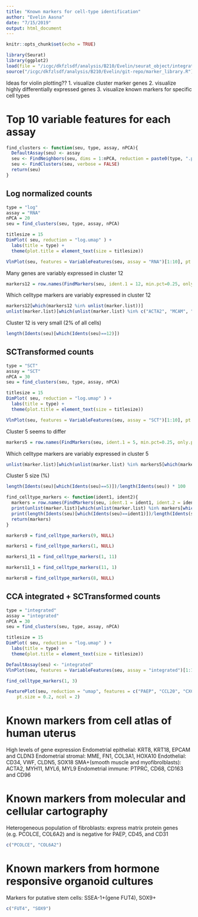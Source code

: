 ```yaml
---
title: "Known markers for cell-type identification"
author: "Evelin Aasna"
date: "7/15/2019"
output: html_document
---
```


```r
knitr::opts_chunk$set(echo = TRUE)
```


```r
library(Seurat)
library(ggplot2)
load(file = "/icgc/dkfzlsdf/analysis/B210/Evelin/seurat_object/integrated_seu.RData")
source("/icgc/dkfzlsdf/analysis/B210/Evelin/git-repo/marker_library.R")
```


Ideas for violin plotting??
1. visualize cluster marker genes
2. visualize highly differentially expressed genes
3. visualize known markers for specific cell types


# Top 10 variable features for each assay
```r
find_clusters <- function(seu, type, assay, nPCA){
  DefaultAssay(seu) <- assay
  seu <- FindNeighbors(seu, dims = 1:nPCA, reduction = paste0(type, ".pca"), assay = assay)
  seu <- FindClusters(seu, verbose = FALSE)
  return(seu)
}
```


## Log normalized counts
```r
type = "log"
assay = "RNA"
nPCA = 20
seu = find_clusters(seu, type, assay, nPCA)
```

```r
titlesize = 15
DimPlot( seu, reduction = "log.umap" ) + 
  labs(title = type) +
  theme(plot.title = element_text(size = titlesize))
```

```r
VlnPlot(seu, features = VariableFeatures(seu, assay = "RNA")[1:10], pt.size = 0.2, ncol = 2)
```

Many genes are variably expressed in cluster 12
```r
markers12 = row.names(FindMarkers(seu, ident.1 = 12, min.pct=0.25, only.pos = TRUE)[1:40,])
```

Which celltype markers are variably expressed in cluster 12
```r
markers12[which(markers12 %in% unlist(marker.list))]
unlist(marker.list)[which(unlist(marker.list) %in% c("ACTA2", "MCAM", "MGP"))]
```

Cluster 12 is very small (2% of all cells)
```r
length(Idents(seu)[which(Idents(seu)==12)])
```


## SCTransformed counts
```r
type = "SCT"
assay = "SCT"
nPCA = 30
seu = find_clusters(seu, type, assay, nPCA)
```

```r
titlesize = 15
DimPlot( seu, reduction = "log.umap" ) + 
  labs(title = type) +
  theme(plot.title = element_text(size = titlesize))
```

```r
VlnPlot(seu, features = VariableFeatures(seu, assay = "SCT")[1:10], pt.size = 0.2, ncol = 2)
```

Cluster 5 seems to differ
```r
markers5 = row.names(FindMarkers(seu, ident.1 = 5, min.pct=0.25, only.pos = TRUE)[1:40,])
```

Which celltype markers are variably expressed in cluster 5
```r
unlist(marker.list)[which(unlist(marker.list) %in% markers5[which(markers5 %in% unlist(marker.list))])]
```

Cluster 5 size (%)
```r
length(Idents(seu)[which(Idents(seu)==5)])/length(Idents(seu)) * 100
```


```r
find_celltype_markers <- function(ident1, ident2){
  markers = row.names(FindMarkers(seu, ident.1 = ident1, ident.2 = ident2, min.pct=0.25, only.pos = TRUE)[1:40,])
  print(unlist(marker.list)[which(unlist(marker.list) %in% markers[which(markers5 %in% unlist(marker.list))])])
  print(length(Idents(seu)[which(Idents(seu)==ident1)])/length(Idents(seu)) * 100)
  return(markers)
}
```

```r
markers9 = find_celltype_markers(9, NULL)
```
```r
markers1 = find_celltype_markers(1, NULL)
```


```r
markers1_11 = find_celltype_markers(1, 11)
```

```r
markers11_1 = find_celltype_markers(11, 1)
```

```r
markers8 = find_celltype_markers(8, NULL)
```

## CCA integrated + SCTransformed counts
```r
type = "integrated"
assay = "integrated"
nPCA = 30
seu = find_clusters(seu, type, assay, nPCA)
```

```r
titlesize = 15
DimPlot( seu, reduction = "log.umap" ) + 
  labs(title = type) +
  theme(plot.title = element_text(size = titlesize))
```

```r
DefaultAssay(seu) <- "integrated"
VlnPlot(seu, features = VariableFeatures(seu, assay = "integrated")[1:10], pt.size = 0.2, ncol = 2)
```

```r
find_celltype_markers(1, 3)
```



```r
FeaturePlot(seu, reduction = "umap", features = c("PAEP", "CCL20", "CXCL8", "HSPA6", "MMP3", "SPP1", "MMP1", "MMP10", "IGFBP1", "G0S2" ), 
    pt.size = 0.2, ncol = 2)
```


# Known markers from cell atlas of human uterus
High levels of gene expression
Endometrial epithelial: KRT8, KRT18, EPCAM and CLDN3
Endometrial stromal: MME, FN1, COL3A1, HOXA10
Endothelial: CD34, VWF, CLDN5, SOX18
SMA+(smooth muscle and myofibrolblasts): ACTA2, MYH11, MYL6, MYL9
Endometrial immune: PTPRC, CD68, CD163 and CD96


# Known markers from molecular and cellular cartography
Heterogeneous population of fibroblasts: express matrix protein genes (e.g. PCOLCE, COL6A2) and is negative for PAEP, CD45, and CD31

```r
c("PCOLCE", "COL6A2")
```

# Known markers from hormone responsive organoid cultures
Markers for putative stem cells: SSEA-1+(gene FUT4), SOX9+ 
```r
c("FUT4", "SOX9")
```

